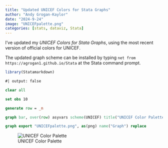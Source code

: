 ```yaml
---
title: "Updated UNICEF Colors for Stata Graphs"
author: "Andy Grogan-Kaylor"
date: "2024-9-24"
image: "UNICEFpalette.png"
categories: [stats, dataviz, Stata]
---
```


I've updated my *UNICEF Colors for Stata Graphs*, using the most recent version of official colors for UNICEF. 

The updated graph scheme can be installed by typing `net from https://agrogan1.github.io/Stata` at the Stata command prompt.

```r

library(Statamarkdown)

```

```stata
#| output: false

clear all

set obs 10

generate row = _n

graph bar, over(row) asyvars scheme(UNICEF) title("UNICEF Color Palette") ytitle("") ylabel(none) ysize(3)

graph export "UNICEFpalette.png", as(png) name("Graph") replace

```


![UNICEF Color Palette](UNICEFpalette.png)




